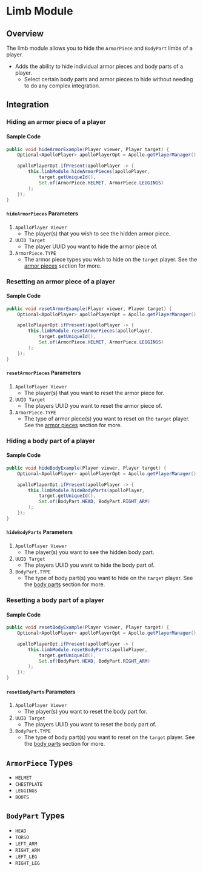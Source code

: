 # Limb Module

## Overview

The limb module allows you to hide the `ArmorPiece` and `BodyPart` limbs of a player.

- Adds the ability to hide individual armor pieces and body parts of a player.
  - Select certain body parts and armor pieces to hide without needing to do any complex integration.

## Integration

### Hiding an armor piece of a player

#### Sample Code

```java
public void hideArmorExample(Player viewer, Player target) {
    Optional<ApolloPlayer> apolloPlayerOpt = Apollo.getPlayerManager().getPlayer(viewer.getUniqueId());

    apolloPlayerOpt.ifPresent(apolloPlayer -> {
        this.limbModule.hideArmorPieces(apolloPlayer,
            target.getUniqueId(),
            Set.of(ArmorPiece.HELMET, ArmorPiece.LEGGINGS)
        );
    });
}
```

#### `hideArmorPieces` Parameters

1. `ApolloPlayer Viewer`
   - The player(s) that you wish to see the hidden armor piece.
2. `UUID Target`
   - The player UUID you want to hide the armor piece of.
3. `ArmorPiece.TYPE`
   - The armor piece types you wish to hide on the `target` player. See the [armor pieces](#armorpiece-types) section for more.

### Resetting an armor piece of a player

#### Sample Code

```java
public void resetArmorExample(Player viewer, Player target) {
    Optional<ApolloPlayer> apolloPlayerOpt = Apollo.getPlayerManager().getPlayer(viewer.getUniqueId());

    apolloPlayerOpt.ifPresent(apolloPlayer -> {
        this.limbModule.resetArmorPieces(apolloPlayer,
            target.getUniqueId(),
            Set.of(ArmorPiece.HELMET, ArmorPiece.LEGGINGS)
        );
    });
}
```

#### `resetArmorPieces` Parameters

1. `ApolloPlayer Viewer`
   - The player(s) that you want to reset the armor piece for.
2. `UUID Target`
   - The players UUID you want to reset the armor piece of.
3. `ArmorPiece.TYPE`
   - The type of armor piece(s) you want to reset on the `target` player. See the [armor pieces](#armorpiece-types) section for more.

### Hiding a body part of a player

#### Sample Code

```java
public void hideBodyExample(Player viewer, Player target) {
    Optional<ApolloPlayer> apolloPlayerOpt = Apollo.getPlayerManager().getPlayer(viewer.getUniqueId());

    apolloPlayerOpt.ifPresent(apolloPlayer -> {
        this.limbModule.hideBodyParts(apolloPlayer,
            target.getUniqueId(),
            Set.of(BodyPart.HEAD, BodyPart.RIGHT_ARM)
        );
    });
}
```

#### `hideBodyParts` Parameters

1. `ApolloPlayer Viewer`
   - The player(s) you want to see the hidden body part.
2. `UUID Target`
   - The players UUID you want to hide the body part of.
3. `BodyPart.TYPE`
   - The type of body part(s) you want to hide on the `target` player. See the [body parts](#bodyparts-types) section for more.

### Resetting a body part of a player

#### Sample Code

```java 
public void resetBodyExample(Player viewer, Player target) {
    Optional<ApolloPlayer> apolloPlayerOpt = Apollo.getPlayerManager().getPlayer(viewer.getUniqueId());

    apolloPlayerOpt.ifPresent(apolloPlayer -> {
        this.limbModule.resetBodyParts(apolloPlayer,
            target.getUniqueId(),
            Set.of(BodyPart.HEAD, BodyPart.RIGHT_ARM)
        );
    });
}
```

#### `resetBodyParts` Parameters

1. `ApolloPlayer Viewer`
   - The player(s) you want to reset the body part for.
2. `UUID Target`
   - The players UUID you want to reset the body part of.
3. `BodyPart.TYPE`
   - The type of body part(s) you want to reset on the `target` player. See the [body parts](#bodyparts-types) section for more.

## `ArmorPiece` Types

* `HELMET`
* `CHESTPLATE`
* `LEGGINGS`
* `BOOTS`

## `BodyPart` Types

* `HEAD`
* `TORSO`
* `LEFT_ARM`
* `RIGHT_ARM`
* `LEFT_LEG`
* `RIGHT_LEG`
